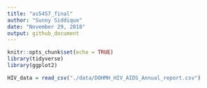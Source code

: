 ```yaml
---
title: "as5457_final"
author: "Sunny Siddique"
date: "November 29, 2018"
output: github_document
---
```


```r
knitr::opts_chunk$set(echo = TRUE)
library(tidyverse)
library(ggplot2)
```

```r
HIV_data = read_csv("./data/DOHMH_HIV_AIDS_Annual_report.csv")
```


